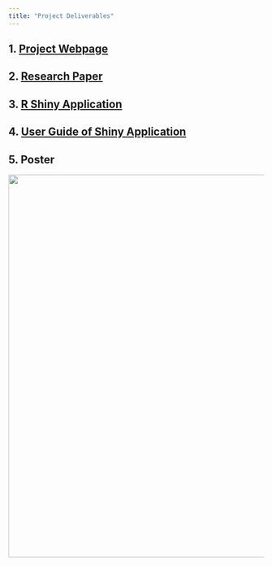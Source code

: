```yaml
---
title: "Project Deliverables"
---
```


## 1. [Project Webpage](https://is415-project-daylight.netlify.app/)

## 2. [Research Paper](https://is415-project-daylight.netlify.app/proposal/proposal)

## 3. [R Shiny Application](https://is415-ka33rina.shinyapps.io/project_daylight/)

## 4. [User Guide of Shiny Application](https://is415-project-daylight.netlify.app/user_guide)

## 5. Poster

![](images/final_poster.jpg){width="753"}
